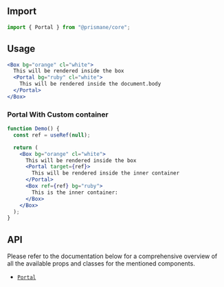 ## Import

```js
import { Portal } from "@prismane/core";
```

## Usage

```jsx
<Box bg="orange" cl="white">
  This will be rendered inside the box
  <Portal bg="ruby" cl="white">
    This will be rendered inside the document.body
  </Portal>
</Box>
```

### Portal With Custom container

```jsx
function Demo() {
  const ref = useRef(null);

  return (
    <Box bg="orange" cl="white">
      This will be rendered inside the box
      <Portal target={ref}>
        This will be rendered inside the inner container
      </Portal>
      <Box ref={ref} bg="ruby">
        This is the inner container:
      </Box>
    </Box>
  );
}
```

## API

Please refer to the documentation below for a comprehensive overview of all the available props and classes for the mentioned components.

- [`Portal`](/docs/components-api/portal-api)
